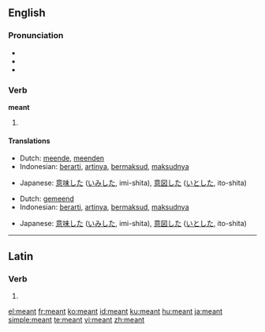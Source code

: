 ==English==

{{rank|language|court|British|753|meant|tears|expected|considered}}

===Pronunciation===
* {{IPA|/'mɛnt/}}
* {{audio|en-us-meant.ogg|Audio (US)}}
* {{rhymes|ɛnt}}

===Verb===
'''meant'''

# {{past of|[[mean]]}}

====Translations====
{{trans-top|simple past}}
* Dutch: [[meende]], [[meenden]]
* Indonesian: [[arti|berarti]], [[arti|artinya]], [[maksud|bermaksud]], [[maksud|maksudnya]]
{{trans-mid}}
* Japanese: [[意味]]した ([[いみ]]した, imi-shita), [[意図]]した ([[いと]]した, ito-shita)
{{trans-bottom}}

{{trans-top|past participle}}
* Dutch: [[gemeend]]
* Indonesian: [[arti|berarti]], [[arti|artinya]], [[maksud|bermaksud]], [[maksud|maksudnya]]
{{trans-mid}}
* Japanese: [[意味]]した ([[いみ]]した, imi-shita), [[意図]]した ([[いと]]した, ito-shita)
{{trans-bottom}}

----

==Latin==

===Verb===
{{la-verb-form|meant}}

# {{conjugation of|[[meo#Latin|meō]]||3|p|pres|act|ind}}

[[el:meant]]
[[fr:meant]]
[[ko:meant]]
[[id:meant]]
[[ku:meant]]
[[hu:meant]]
[[ja:meant]]
[[simple:meant]]
[[te:meant]]
[[vi:meant]]
[[zh:meant]]